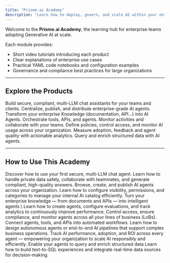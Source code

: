 ```yaml
---
title: "Prisme.ai Academy"
description: "Learn how to deploy, govern, and scale AI within your enterprise using Prisme.ai’s product suite."
---
```


Welcome to the **Prisme.ai Academy**, the learning hub for enterprise teams adopting Generative AI at scale.

Each module provides:

- Short video tutorials introducing each product
- Clear explanations of enterprise use cases
- Practical YAML code notebooks and configuration examples
- Governance and compliance best practices for large organizations

---

## Explore the Products

<CardGroup cols={2}>
  <Card title="AI Secure Chat" icon="message" href="/academy/securechat">
    Build secure, compliant, multi-LLM chat assistants for your teams and clients.
  </Card>
  <Card title="AI Store" icon="shopping-bag" href="/academy/store">
    Centralize, publish, and distribute enterprise-grade AI agents.
  </Card>
  <Card title="AI Knowledge" icon="book-open" href="/academy/knowledge">
    Transform your enterprise Knowledge (documentation, API...) into AI Agents.
  </Card>
  <Card title="AI Builder" icon="wrench" href="/academy/ai-builder">
    Orchestrate tools, APIs, and agents. Monitor activities and collaborate with your teams.
  </Card>
  <Card title="AI Governance" icon="shield-check" href="/academy/governance">
    Define policies, control access, and monitor AI usage across your organization.
  </Card>
  <Card title="AI Insights" icon="bar-chart" href="/academy/insights">
    Measure adoption, feedback and agent quality with actionable analytics.
  </Card>
  <Card title="AI Collection" icon="database" href="/academy/collection">
    Query and enrich structured data with AI agents.
  </Card>
</CardGroup>

---

## How to Use This Academy

<Steps>
  <Step title="Start with AI Secure Chat">
    Discover how to use your first secure, multi-LLM chat agent.
    Learn how to handle private data safely, collaborate with teammates, and generate compliant, high-quality answers.
  </Step>
  <Step title="Explore AI Store">
    Browse, create, and publish AI agents across your organization.
    Learn how to configure visibility, permissions, and categories to manage your internal AI catalog efficiently.
  </Step>
  <Step title="Build with AI Knowledge">
    Turn your enterprise knowledge — from documents and APIs — into intelligent agents.\
    Learn how to create agents, configure evaluations, and track analytics to continuously improve performance.
  </Step>
  <Step title="Govern  with AI Governance">
    Control access, ensure compliance, and monitor agents across all your lines of business (LoBs).
  </Step>
  <Step title="Orchestrate with AI Builder">
    Connect agents, tools, and APIs into automated workflows.
    Learn how to design autonomous agents or end-to-end AI pipelines that support complex business operations.
  </Step>
  <Step title="Measure with AI Insights">
    Track AI performance, adoption, and ROI across every agent — empowering your organization to scale AI responsibly and efficiently.
  </Step>
  <Step title="Extend with AI Collection">
    Enable your agents to query and enrich structured data
    Learn how to build text-to-SQL experiences and integrate real-time data sources for decision-making.
  </Step>

</Steps>